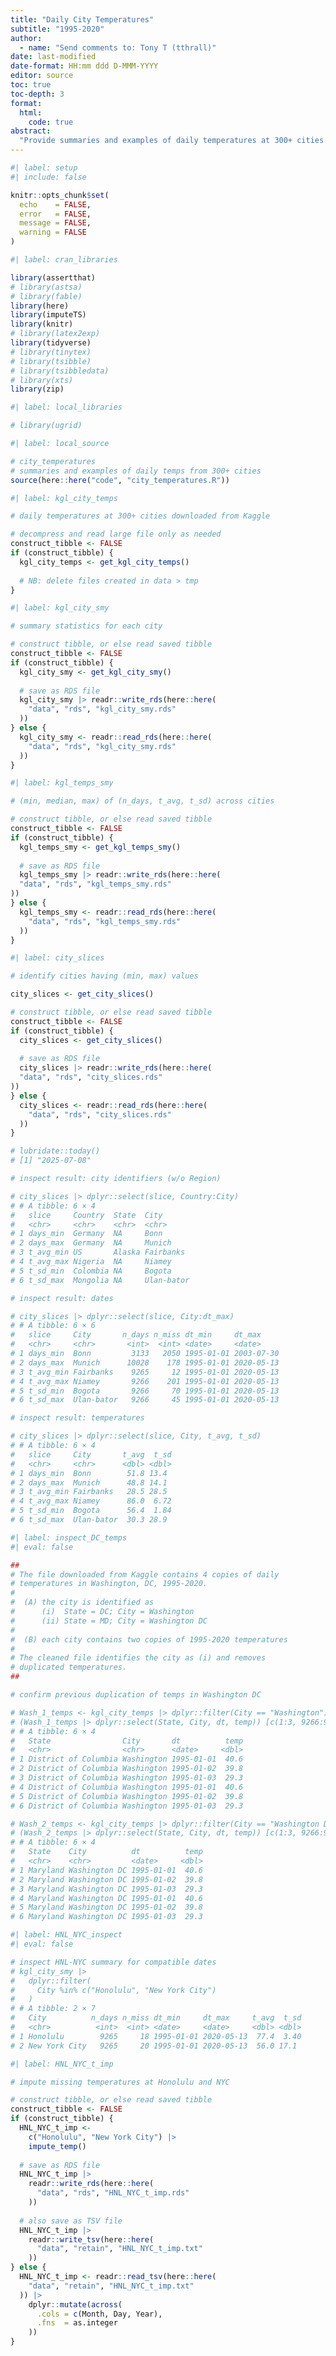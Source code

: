 ```yaml
---
title: "Daily City Temperatures"
subtitle: "1995-2020"
author:
  - name: "Send comments to: Tony T (tthrall)"
date: last-modified
date-format: HH:mm ddd D-MMM-YYYY
editor: source
toc: true
toc-depth: 3
format:
  html:
    code: true
abstract:
  "Provide summaries and examples of daily temperatures at 300+ cities.  <br><br>"
---
```


```r
#| label: setup
#| include: false

knitr::opts_chunk$set(
  echo    = FALSE,
  error   = FALSE,
  message = FALSE,
  warning = FALSE
)
```

```r
#| label: cran_libraries

library(assertthat)
# library(astsa)
# library(fable)
library(here)
library(imputeTS)
library(knitr)
# library(latex2exp)
library(tidyverse)
# library(tinytex)
# library(tsibble)
# library(tsibbledata)
# library(xts)
library(zip)
```

```r
#| label: local_libraries

# library(ugrid)
```

```r
#| label: local_source

# city_temperatures
# summaries and examples of daily temps from 300+ cities
source(here::here("code", "city_temperatures.R"))
```

```r
#| label: kgl_city_temps

# daily temperatures at 300+ cities downloaded from Kaggle

# decompress and read large file only as needed
construct_tibble <- FALSE
if (construct_tibble) {
  kgl_city_temps <- get_kgl_city_temps()
  
  # NB: delete files created in data > tmp
}
```

```r
#| label: kgl_city_smy

# summary statistics for each city

# construct tibble, or else read saved tibble
construct_tibble <- FALSE
if (construct_tibble) {
  kgl_city_smy <- get_kgl_city_smy()
  
  # save as RDS file
  kgl_city_smy |> readr::write_rds(here::here(
    "data", "rds", "kgl_city_smy.rds"
  ))
} else {
  kgl_city_smy <- readr::read_rds(here::here(
    "data", "rds", "kgl_city_smy.rds"
  ))
}
```

```r
#| label: kgl_temps_smy

# (min, median, max) of (n_days, t_avg, t_sd) across cities

# construct tibble, or else read saved tibble
construct_tibble <- FALSE
if (construct_tibble) {
  kgl_temps_smy <- get_kgl_temps_smy()
  
  # save as RDS file
  kgl_temps_smy |> readr::write_rds(here::here(
  "data", "rds", "kgl_temps_smy.rds"
))
} else {
  kgl_temps_smy <- readr::read_rds(here::here(
    "data", "rds", "kgl_temps_smy.rds"
  ))
}
```

```r
#| label: city_slices

# identify cities having (min, max) values

city_slices <- get_city_slices()

# construct tibble, or else read saved tibble
construct_tibble <- FALSE
if (construct_tibble) {
  city_slices <- get_city_slices()
  
  # save as RDS file
  city_slices |> readr::write_rds(here::here(
  "data", "rds", "city_slices.rds"
))
} else {
  city_slices <- readr::read_rds(here::here(
    "data", "rds", "city_slices.rds"
  ))
}

# lubridate::today()
# [1] "2025-07-08"

# inspect result: city identifiers (w/o Region)

# city_slices |> dplyr::select(slice, Country:City)
# # A tibble: 6 × 4
#   slice     Country  State  City      
#   <chr>     <chr>    <chr>  <chr>     
# 1 days_min  Germany  NA     Bonn      
# 2 days_max  Germany  NA     Munich    
# 3 t_avg_min US       Alaska Fairbanks 
# 4 t_avg_max Nigeria  NA     Niamey    
# 5 t_sd_min  Colombia NA     Bogota    
# 6 t_sd_max  Mongolia NA     Ulan-bator

# inspect result: dates

# city_slices |> dplyr::select(slice, City:dt_max)
# # A tibble: 6 × 6
#   slice     City       n_days n_miss dt_min     dt_max    
#   <chr>     <chr>       <int>  <int> <date>     <date>    
# 1 days_min  Bonn         3133   2050 1995-01-01 2003-07-30
# 2 days_max  Munich      10028    178 1995-01-01 2020-05-13
# 3 t_avg_min Fairbanks    9265     12 1995-01-01 2020-05-13
# 4 t_avg_max Niamey       9266    201 1995-01-01 2020-05-13
# 5 t_sd_min  Bogota       9266     70 1995-01-01 2020-05-13
# 6 t_sd_max  Ulan-bator   9266     45 1995-01-01 2020-05-13

# inspect result: temperatures

# city_slices |> dplyr::select(slice, City, t_avg, t_sd)
# # A tibble: 6 × 4
#   slice     City       t_avg  t_sd
#   <chr>     <chr>      <dbl> <dbl>
# 1 days_min  Bonn        51.8 13.4 
# 2 days_max  Munich      48.8 14.1 
# 3 t_avg_min Fairbanks   28.5 28.5 
# 4 t_avg_max Niamey      86.0  6.72
# 5 t_sd_min  Bogota      56.4  1.84
# 6 t_sd_max  Ulan-bator  30.3 28.9

```

```r
#| label: inspect_DC_temps
#| eval: false

## 
# The file downloaded from Kaggle contains 4 copies of daily 
# temperatures in Washington, DC, 1995-2020.
#
#  (A) the city is identified as 
#      (i)  State = DC; City = Washington
#      (ii) State = MD; City = Washington DC
#
#  (B) each city contains two copies of 1995-2020 temperatures
#
# The cleaned file identifies the city as (i) and removes 
# duplicated temperatures.
## 

# confirm previous duplication of temps in Washington DC

# Wash_1_temps <- kgl_city_temps |> dplyr::filter(City == "Washington")
# (Wash_1_temps |> dplyr::select(State, City, dt, temp)) [c(1:3, 9266:9268), ]
# # A tibble: 6 × 4
#   State                City       dt          temp
#   <chr>                <chr>      <date>     <dbl>
# 1 District of Columbia Washington 1995-01-01  40.6
# 2 District of Columbia Washington 1995-01-02  39.8
# 3 District of Columbia Washington 1995-01-03  29.3
# 4 District of Columbia Washington 1995-01-01  40.6
# 5 District of Columbia Washington 1995-01-02  39.8
# 6 District of Columbia Washington 1995-01-03  29.3

# Wash_2_temps <- kgl_city_temps |> dplyr::filter(City == "Washington DC")
# (Wash_2_temps |> dplyr::select(State, City, dt, temp)) [c(1:3, 9266:9268), ]
# # A tibble: 6 × 4
#   State    City          dt          temp
#   <chr>    <chr>         <date>     <dbl>
# 1 Maryland Washington DC 1995-01-01  40.6
# 2 Maryland Washington DC 1995-01-02  39.8
# 3 Maryland Washington DC 1995-01-03  29.3
# 4 Maryland Washington DC 1995-01-01  40.6
# 5 Maryland Washington DC 1995-01-02  39.8
# 6 Maryland Washington DC 1995-01-03  29.3

```

```r
#| label: HNL_NYC_inspect
#| eval: false

# inspect HNL-NYC summary for compatible dates
# kgl_city_smy |> 
#   dplyr::filter(
#     City %in% c("Honolulu", "New York City")
#   )
# # A tibble: 2 × 7
#   City          n_days n_miss dt_min     dt_max     t_avg  t_sd
#   <chr>          <int>  <int> <date>     <date>     <dbl> <dbl>
# 1 Honolulu        9265     18 1995-01-01 2020-05-13  77.4  3.40
# 2 New York City   9265     20 1995-01-01 2020-05-13  56.0 17.1 

```

```r
#| label: HNL_NYC_t_imp

# impute missing temperatures at Honolulu and NYC

# construct tibble, or else read saved tibble
construct_tibble <- FALSE
if (construct_tibble) {
  HNL_NYC_t_imp <- 
    c("Honolulu", "New York City") |> 
    impute_temp()
  
  # save as RDS file
  HNL_NYC_t_imp |> 
    readr::write_rds(here::here(
      "data", "rds", "HNL_NYC_t_imp.rds"
    ))
  
  # also save as TSV file
  HNL_NYC_t_imp |> 
    readr::write_tsv(here::here(
      "data", "retain", "HNL_NYC_t_imp.txt"
    ))
} else {
  HNL_NYC_t_imp <- readr::read_tsv(here::here(
    "data", "retain", "HNL_NYC_t_imp.txt"
  )) |> 
    dplyr::mutate(across(
      .cols = c(Month, Day, Year), 
      .fns  = as.integer
    ))
}
```

